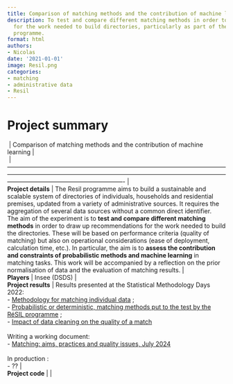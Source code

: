 ```yaml
---
title: Comparison of matching methods and the contribution of machine learning
description: To test and compare different matching methods in order to draw up recommendations
  for the work needed to build directories, particularly as part of the RESIL multiannual
  programme.
format: html
authors:
- Nicolas
date: '2021-01-01'
image: Resil.png
categories:
- matching
- administrative data
- Resil
---
```


# Project summary

|  | Comparison of matching methods and the contribution of machine learning                                                                                                                                                                                                            | 
|  | ---------------------------------------------------------------------------------------------------------------------------------------------------------------------------------------------------------------------------------------------------------------------------------- |
| **Project details** | The Resil programme aims to build a sustainable and scalable system of directories of individuals, households and residential premises, updated from a variety of administrative sources. It requires the aggregation of several data sources without a common direct identifier. <br> The aim of the experiment is to **test and compare different matching methods** in order to draw up recommendations for the work needed to build the directories. These will be based on performance criteria (quality of matching) but also on operational considerations (ease of deployment, calculation time, etc.). In particular, the aim is to **assess the contribution and constraints of probabilistic methods and machine learning** in matching tasks. This work will be accompanied by a reflection on the prior normalisation of data and the evaluation of matching results. | 
| **Players** | Insee (DSDS)                                                                                                                                                                                                                                                                       | 
| **Project results** | Results presented at the Statistical Methodology Days 2022:  <br> - 
 [Methodology for matching individual data](https://journees-methodologie-statistique.insee.net/methodologie-des-appariements-de-donnees-individuelles/) ; <br> - 
 [Probabilistic or deterministic, matching methods put to the test by the RéSIL programme](https://journees-methodologie-statistique.insee.net/probabilistes-ou-deterministes-des-methodes-dappariements-au-banc-dessai-du-programme-resil/) ; <br> - 
 [Impact of data cleaning on the quality of a match](https://journees-methodologie-statistique.insee.net/impact-du-nettoyage-des-donnees-sur-la-qualite-dun-appariement/) <br>  <br> Writing a working document: <br> - 
 [Matching: aims, practices and quality issues, July 2024](https://www.insee.fr/fr/information/8203044) <br>  <br> In production : <br> - ??                                                                                                                                                                                                                      | 
| **Project code** |                                                                                                                                                                                                                                                                                    | 


